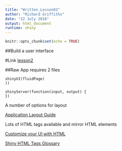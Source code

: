 ```yaml
---
title: "Written_Lesson02"
author: "Richard Griffiths"
date: "22 July 2016"
output: html_document
runtime: shiny
---
```


```r
knitr::opts_chunk$set(echo = TRUE)
```

##Build a user interface

#Link
[lesson2](http://shiny.rstudio.com/tutorial/lesson2/)

##Raw App requires 2 files
```
shinyUI(fluidPage(
))
```
```
shinyServer(function(input, output) {
})
```
A number of options for layout

[Applicaiton Layout Guide](http://shiny.rstudio.com/articles/layout-guide.html)

Lots of HTML tags available and mirror HTML elements

[Customize your UI with HTML](http://shiny.rstudio.com/articles/html-tags.html)

[Shiny HTML Tags Glossary](http://shiny.rstudio.com/articles/tag-glossary.html)

